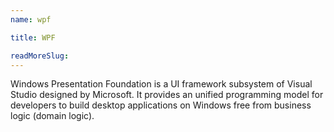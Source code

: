 ```yaml
---
name: wpf

title: WPF

readMoreSlug:
---
```


Windows Presentation Foundation is a UI framework subsystem of Visual Studio designed by Microsoft. It provides an unified programming model for developers to build desktop applications on Windows free from business logic (domain logic).
